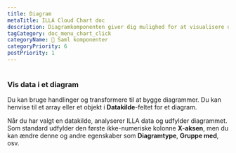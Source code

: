 ```yaml
---
title: Diagram
metaTitle: ILLA Cloud Chart doc
description: Diagramkomponenten giver dig mulighed for at visualisere data som grafer og diagrammer. Det er bygget ved hjælp af Chart.js.
tagCategory: doc_menu_chart_click
categoryName: 🧬 Saml komponenter
categoryPriority: 6
postPriority: 1
---
```


# <Heading hidden>Diagram</Heading>

### Vis data i et diagram

Du kan bruge handlinger og transformere til at bygge diagrammer. Du kan henvise til et array eller et objekt i **Datakilde**-feltet for et diagram. 

Når du har valgt en datakilde, analyserer ILLA data og udfylder diagrammet. Som standard udfylder den første ikke-numeriske kolonne **X-aksen**, men du kan ændre denne og andre egenskaber som **Diagramtype**, **Gruppe med**, osv.

<img src='https://cdn.illacloud.com/official-website/img/docs/assemble/chart1.png' alt="" />

<img src='https://cdn.illacloud.com/official-website/img/docs/assemble/chart2.png' alt="" />
